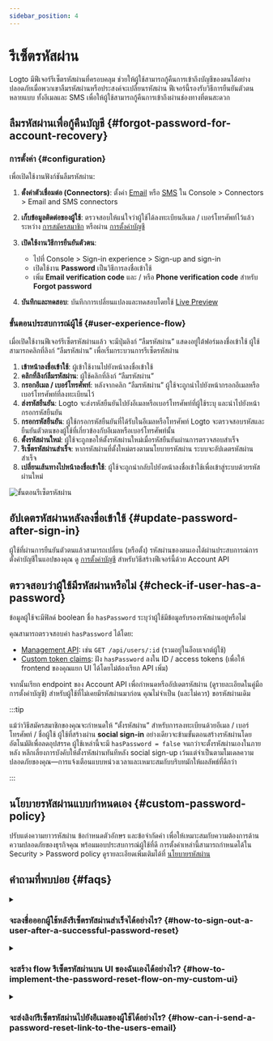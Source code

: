 ```yaml
---
sidebar_position: 4
---
```


# รีเซ็ตรหัสผ่าน

Logto มีฟีเจอร์รีเซ็ตรหัสผ่านที่ครอบคลุม ช่วยให้ผู้ใช้สามารถกู้คืนการเข้าถึงบัญชีของตนได้อย่างปลอดภัยเมื่อพวกเขาลืมรหัสผ่านหรือประสงค์จะเปลี่ยนรหัสผ่าน ฟีเจอร์นี้รองรับวิธีการยืนยันตัวตนหลายแบบ ทั้งอีเมลและ SMS เพื่อให้ผู้ใช้สามารถกู้คืนการเข้าถึงผ่านช่องทางที่ตนสะดวก

## ลืมรหัสผ่านเพื่อกู้คืนบัญชี \{#forgot-password-for-account-recovery}

### การตั้งค่า \{#configuration}

เพื่อเปิดใช้งานฟังก์ชันลืมรหัสผ่าน:

1. **ตั้งค่าตัวเชื่อมต่อ (Connectors)**: ตั้งค่า [Email](/connectors/email-connectors) หรือ [SMS](/connectors/sms-connectors) ใน <CloudLink to="/connectors/passwordless">Console > Connectors > Email and SMS connectors </CloudLink>

2. **เก็บข้อมูลติดต่อของผู้ใช้**: ตรวจสอบให้แน่ใจว่าผู้ใช้ได้ลงทะเบียนอีเมล / เบอร์โทรศัพท์ไว้แล้วระหว่าง [การสมัครสมาชิก](/end-user-flows/sign-up-and-sign-in/sign-up) หรือผ่าน [การตั้งค่าบัญชี](/end-user-flows/account-settings/by-account-api#update-or-link-new-email)

3. **เปิดใช้งานวิธีการยืนยันตัวตน**:

   - ไปที่ <CloudLink to="/sign-in-experience/sign-up-and-sign-in">Console > Sign-in experience > Sign-up and sign-in</CloudLink>
   - เปิดใช้งาน **Password** เป็นวิธีการลงชื่อเข้าใช้
   - เพิ่ม **Email verification code** และ / หรือ **Phone verification code** สำหรับ **Forgot password**

4. **บันทึกและทดสอบ**: บันทึกการเปลี่ยนแปลงและทดสอบโดยใช้ [Live Preview](/customization/live-preview)

### ขั้นตอนประสบการณ์ผู้ใช้ \{#user-experience-flow}

เมื่อเปิดใช้งานฟีเจอร์รีเซ็ตรหัสผ่านแล้ว จะมีปุ่มลิงก์ “ลืมรหัสผ่าน” แสดงอยู่ใต้ฟอร์มลงชื่อเข้าใช้ ผู้ใช้สามารถคลิกที่ลิงก์ “ลืมรหัสผ่าน” เพื่อเริ่มกระบวนการรีเซ็ตรหัสผ่าน

1. **เข้าหน้าลงชื่อเข้าใช้**: ผู้เข้าใช้งานไปยังหน้าลงชื่อเข้าใช้
2. **คลิกที่ลิงก์ลืมรหัสผ่าน**: ผู้ใช้คลิกที่ลิงก์ “ลืมรหัสผ่าน”
3. **กรอกอีเมล / เบอร์โทรศัพท์**: หลังจากคลิก “ลืมรหัสผ่าน” ผู้ใช้จะถูกนำไปยังหน้ากรอกอีเมลหรือเบอร์โทรศัพท์ที่ลงทะเบียนไว้
4. **ส่งรหัสยืนยัน**: Logto จะส่งรหัสยืนยันไปยังอีเมลหรือเบอร์โทรศัพท์ที่ผู้ใช้ระบุ และนำไปยังหน้ากรอกรหัสยืนยัน
5. **กรอกรหัสยืนยัน**: ผู้ใช้กรอกรหัสยืนยันที่ได้รับในอีเมลหรือโทรศัพท์ Logto จะตรวจสอบรหัสและยืนยันตัวตนของผู้ใช้ที่เกี่ยวข้องกับอีเมลหรือเบอร์โทรศัพท์นั้น
6. **ตั้งรหัสผ่านใหม่**: ผู้ใช้จะถูกขอให้ตั้งรหัสผ่านใหม่เมื่อรหัสยืนยันผ่านการตรวจสอบสำเร็จ
7. **รีเซ็ตรหัสผ่านสำเร็จ**: หากรหัสผ่านที่ตั้งใหม่ตรงตามนโยบายรหัสผ่าน ระบบจะอัปเดตรหัสผ่านสำเร็จ
8. **เปลี่ยนเส้นทางไปหน้าลงชื่อเข้าใช้**: ผู้ใช้จะถูกนำกลับไปยังหน้าลงชื่อเข้าใช้เพื่อเข้าสู่ระบบด้วยรหัสผ่านใหม่

<img src="/img/assets/reset-password.png" alt="ขั้นตอนรีเซ็ตรหัสผ่าน" />

## อัปเดตรหัสผ่านหลังลงชื่อเข้าใช้ \{#update-password-after-sign-in}

ผู้ใช้ที่ผ่านการยืนยันตัวตนแล้วสามารถเปลี่ยน (หรือตั้ง) รหัสผ่านของตนเองได้ผ่านประสบการณ์การตั้งค่าบัญชีในแอปของคุณ ดู [การตั้งค่าบัญชี](/end-user-flows/account-settings/by-account-api#update-users-password) สำหรับวิธีสร้างฟีเจอร์นี้ด้วย Account API

## ตรวจสอบว่าผู้ใช้มีรหัสผ่านหรือไม่ \{#check-if-user-has-a-password}

ข้อมูลผู้ใช้จะมีฟิลด์ boolean ชื่อ `hasPassword` ระบุว่าผู้ใช้มีข้อมูลรับรองรหัสผ่านอยู่หรือไม่

คุณสามารถตรวจสอบค่า `hasPassword` ได้โดย:

- [Management API](/integrate-logto/interact-with-management-api): เช่น `GET /api/users/:id` (รวมอยู่ในอ็อบเจกต์ผู้ใช้)
- [Custom token claims](/developers/custom-token-claims): ฝัง `hasPassword` ลงใน ID / access tokens (เพื่อให้ frontend ของคุณแยก UI ได้โดยไม่ต้องเรียก API เพิ่ม)

จากนั้นเรียก endpoint ของ Account API เพื่อกำหนดหรืออัปเดตรหัสผ่าน (ดูรายละเอียดในคู่มือการตั้งค่าบัญชี) สำหรับผู้ใช้ที่ไม่เคยมีรหัสผ่านมาก่อน คุณไม่จำเป็น (และไม่ควร) ขอรหัสผ่านเดิม

:::tip

แม้ว่าวิธีสมัครสมาชิกของคุณจะกำหนดให้ “ตั้งรหัสผ่าน” สำหรับการลงทะเบียนด้วยอีเมล / เบอร์โทรศัพท์ / ชื่อผู้ใช้ ผู้ใช้ที่สร้างผ่าน **social sign-in** อย่างเดียวจะข้ามขั้นตอนสร้างรหัสผ่านโดยอัตโนมัติเพื่อลดอุปสรรค ผู้ใช้เหล่านี้จะมี `hasPassword = false` จนกว่าจะตั้งรหัสผ่านเองในภายหลัง หลีกเลี่ยงการบังคับให้ตั้งรหัสผ่านทันทีหลัง social sign-up เว้นแต่จำเป็นตามโมเดลความปลอดภัยของคุณ—การแจ้งเตือนแบบหน่วงเวลาและเหมาะสมกับบริบทมักให้ผลลัพธ์ที่ดีกว่า

:::

## นโยบายรหัสผ่านแบบกำหนดเอง \{#custom-password-policy}

ปรับแต่งความยาวรหัสผ่าน ข้อกำหนดตัวอักษร และข้อจำกัดคำ เพื่อให้เหมาะสมกับความต้องการด้านความปลอดภัยของธุรกิจคุณ พร้อมมอบประสบการณ์ผู้ใช้ที่ดี การตั้งค่าเหล่านี้สามารถกำหนดได้ใน <CloudLink to="/security/password-policy">Security > Password policy</CloudLink> ดูรายละเอียดเพิ่มเติมได้ที่ [นโยบายรหัสผ่าน](/security/password-policy)

## คำถามที่พบบ่อย \{#faqs}

<details>
  <summary>

### จะลงชื่อออกผู้ใช้หลังรีเซ็ตรหัสผ่านสำเร็จได้อย่างไร? \{#how-to-sign-out-a-user-after-a-successful-password-reset}

</summary>

สมัครรับเหตุการณ์ `PostResetPassword` จาก [webhook event](/developers/webhooks/webhooks-events#user-interaction-hook-events) เพื่อรับการแจ้งเตือนเมื่อผู้ใช้รีเซ็ตรหัสผ่านสำเร็จ จากนั้นคุณสามารถเรียก [sign-out](/end-user-flows/sign-out) เพื่อยกเลิกเซสชันปัจจุบันของผู้ใช้และเปลี่ยนเส้นทางไปยังหน้าลงชื่อเข้าใช้

</details>

<details>
  <summary>

### จะสร้าง flow รีเซ็ตรหัสผ่านบน UI ของฉันเองได้อย่างไร? \{#how-to-implement-the-password-reset-flow-on-my-custom-ui}

</summary>

คุณสามารถสร้าง flow รีเซ็ตรหัสผ่านของคุณเองโดยใช้ **Management API** และ **Account API** ของ Logto ดูรายละเอียดเพิ่มเติมได้ที่ [การตั้งค่าบัญชี](/end-user-flows/account-settings/)

</details>

<details>
  <summary>

### จะส่งลิงก์รีเซ็ตรหัสผ่านไปยังอีเมลของผู้ใช้ได้อย่างไร? \{#how-can-i-send-a-password-reset-link-to-the-users-email}

</summary>

คุณสามารถสร้าง endpoint รีเซ็ตรหัสผ่านแบบ self-hosted และใช้ Logto SDK เพื่อเริ่มต้นคำขอลงชื่อเข้าใช้โดยตั้งค่า [`first_screen`](/end-user-flows/authentication-parameters/first-screen) เป็น `reset-password` ซึ่งจะนำผู้ใช้ไปยังหน้าตั้งรหัสผ่านใหม่โดยอัตโนมัติ

</details>

